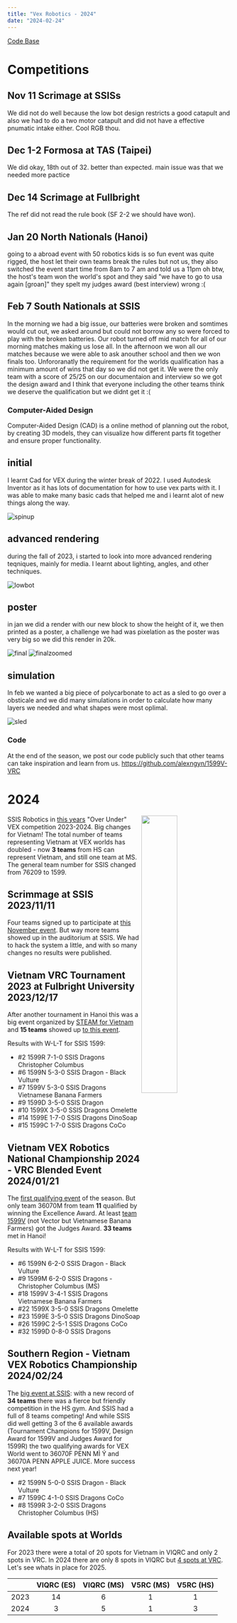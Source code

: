 ```yaml
---
title: "Vex Robotics - 2024"
date: "2024-02-24"
---
```


[Code Base](https://github.com/alexngyn/1599V-VRC-OVER-UNDER/)

# Competitions

## Nov 11 Scrimage at SSISs

We did not do well because the low bot design restricts a good catapult and also we had to do a two motor catapult and did not have a effective pnumatic intake either. Cool RGB thou.

## Dec 1-2 Formosa at TAS (Taipei)

We did okay, 18th out of 32. better than expected. main issue was that we needed more pactice

## Dec 14 Scrimage at Fullbright

The ref did not read the rule book (SF 2-2 we should have won). 

## Jan 20 North Nationals (Hanoi)

going to a abroad event with 50 robotics kids is so fun
event was quite rigged, the host let their own teams break the rules but not us, they also switched the event start time from 8am to 7 am and told us a 11pm
oh btw, the host's team won the world's spot and they said "we have to go to usa again [groan]"
they spelt my judges award (best interview) wrong :(

## Feb 7 South Nationals at SSIS

In the morning we had a big issue, our batteries were broken and somtimes would cut out, we asked around but could not borrow any so were forced to play with the broken batteries. Our robot turned off mid match for all of our morning matches making us lose all. In the afternoon we won all our matches because we were able to ask anouther school and then we won finals too. Unfororanatly the requirement for the worlds qualification has a minimum amount of wins that day so we did not get it. We were the only team with a score of 25/25 on our documentaion and interview so we got the design award and I think that everyone including the other teams think we deserve the qualification but we didnt get it :(

### Computer-Aided Design 


Computer-Aided Design (CAD) is a online method of planning out the robot, by creating 3D models, they can visualize how different parts fit together and ensure proper functionality. 

## initial

I learnt Cad for VEX during the winter break of 2022. I used Autodesk Inventor as it has lots of documentation for how to use vex parts with it. I was able to make many basic cads that helped me and i learnt alot of new things along the way. 

![spinup](/vex/spinup.png)


## advanced rendering

during the fall of 2023, i started to look into more advanced rendering teqniques, mainly for media. I learnt about lighting, angles, and other techniques.

![lowbot](/vex/lowbot.png)

## poster

in jan we did a render with our new block to show the height of it, we then printed as a poster, a challenge we had was pixelation as the poster was very big so we did this render in 20k. 

![final](/vex/final.jpg)
![finalzoomed](/vex/finalzoomed.jpg)

## simulation

In feb we wanted a big piece of polycarbonate to act as a sled to go over a obsticale and we did many simulations in order to calculate how many layers we needed and what shapes were most oplimal. 

![sled](/vex/sled.png)

### Code

At the end of the season, we post our code publicly such that other teams can take inspiration and learn from us.
https://github.com/alexngyn/1599V-VRC

# 2024

<img src="https://github.com/vex-ssis/2024/blob/main/assets/OverUnder.png?raw=true" align="right" width="40%"></img>

SSIS Robotics in [this years](https://github.com/vex-ssis/2024) "Over Under" VEX competition 2023-2024. Big changes for Vietnam! The total number of teams representing Vietnam at VEX worlds has doubled - now **3 teams** from HS can represent Vietnam, and still one team at MS. The general team number for SSIS changed from 76209 to 1599.

## Scrimmage at SSIS 2023/11/11

Four teams signed up to participate at [this November event](https://www.robotevents.com/robot-competitions/vex-robotics-competition/RE-VRC-23-4368.html#general-info). But way more teams showed up in the auditorium at SSIS. We had to hack the system a little, and with so many changes no results were published.

## Vietnam VRC Tournament 2023 at Fulbright University 2023/12/17

After another tournament in Hanoi this was a big event organized by [STEAM for Vietnam](https://steamforvietnam.org/) and **15 teams** showed up [to this event](https://www.robotevents.com/robot-competitions/vex-robotics-competition/RE-VRC-23-4188.html). 

Results with W-L-T for SSIS 1599:

- #2 1599R 7-1-0 SSIS Dragons Christopher Columbus
- #6 1599N 5-3-0 SSIS Dragon - Black Vulture
- #7 1599V 5-3-0 SSIS Dragons Vietnamese Banana Farmers
- #9 1599D 3-5-0 SSIS Dragon
- #10 1599X 3-5-0 SSIS Dragons Omelette
- #14 1599E 1-7-0 SSIS Dragons DinoSoap
- #15 1599C 1-7-0 SSIS Dragons CoCo

## Vietnam VEX Robotics National Championship 2024 - VRC Blended Event 2024/01/21

The [first qualifying event](https://www.robotevents.com/robot-competitions/vex-robotics-competition/RE-VRC-23-4992.html#general-info) of the season. But only team 36070M from team **11** qualified by winning the Excellence Award. At least [team 1599V](https://www.robotevents.com/teams/V5RC/1599V) (not Vector but Vietnamese Banana Farmers) got the Judges Award. **33 teams** met in Hanoi!

Results with W-L-T for SSIS 1599:

- #6 1599N 6-2-0 SSIS Dragon - Black Vulture
- #9 1599M 6-2-0 SSIS Dragons - Christopher Columbus (MS)
- #18 1599V	3-4-1 SSIS Dragons Vietnamese Banana Farmers
- #22 1599X	3-5-0 SSIS Dragons Omelette
- #23 1599E	3-5-0 SSIS Dragons DinoSoap
- #26 1599C	2-5-1 SSIS Dragons CoCo
- #32 1599D	0-8-0 SSIS Dragons

## Southern Region - Vietnam VEX Robotics Championship 2024/02/24

The [big event at SSIS](https://www.robotevents.com/robot-competitions/vex-robotics-competition/RE-VRC-23-5194.html#general-info): with a new record of **34 teams** there was a fierce but friendly competition in the HS gym. And SSIS had a full of 8 teams competing! And while SSIS did well getting 3 of the 6 available awards (Tournament Champions for 1599V, Design Award for 1599V and Judges Award for 1599R) the two qualifying awards for VEX World went to 36070F PENN MÌ Ý and 36070A PENN APPLE JUICE. More success next year!

- #2 1599N 5-0-0 SSIS Dragon - Black Vulture
- #7 1599C 4-1-0 SSIS Dragons CoCo
- #8 1599R 3-2-0 SSIS Dragons Christopher Columbus (HS)

## Available spots at Worlds

For 2023 there were a total of 20 spots for Vietnam in VIQRC and only 2 spots in VRC. In 2024 there are only 8 spots in VIQRC but [4 spots at VRC](https://kb.roboticseducation.org/hc/en-us/articles/5474199602071-Qualifying-Criteria-for-VEX-Robotics-Competition-Events). Let's see whats in place for 2025.

|      | VIQRC (ES) | VIQRC (MS) | V5RC (MS) | V5RC (HS) |
|------|:----------:|:----------:|:---------:|:---------:|
| 2023 |     14     |      6     |     1     |     1     |
| 2024 |      3     |      5     |     1     |     3     |
